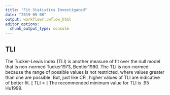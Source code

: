 ```yaml
---
title: "Fit Statistics Investigated"
date: "2019-05-08"
output: workflowr::wflow_html
editor_options:
  chunk_output_type: console
---
```



## TLI

The Tucker-Lewis index (TLI) is another measure of fit over the null model that is non-normed Tucker1973, Bentler1980. 
The TLI is non-normed because the range of possible values is not restricted, where values greater than one are possible.
But, just like CFI, higher values of TLI are indicative of better fit.
\[
TLI = \frac{ \frac{\chi^2_N }{{df}_N} - \frac{\chi^2_H}{{df}_H}}{\frac{\chi^2_ N}{{df}_N} - 1} 
\]
The recommended minimum value for TLI is .95 Hu1999.
